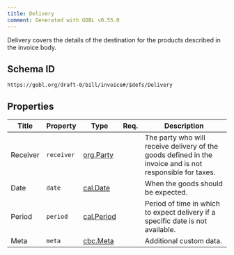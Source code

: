 ```yaml
---
title: Delivery
comment: Generated with GOBL v0.55.0
---
```


Delivery covers the details of the destination for the products described in the invoice body.

## Schema ID

`https://gobl.org/draft-0/bill/invoice#/$defs/Delivery`

## Properties

| Title    | Property   | Type                              | Req. | Description                                                                                               |
|----------|------------|-----------------------------------|------|-----------------------------------------------------------------------------------------------------------|
| Receiver | `receiver` | [org.Party](/draft-0/org/party)   |      | The party who will receive delivery of the goods defined in the invoice and is not responsible for taxes. |
| Date     | `date`     | [cal.Date](/draft-0/cal/date)     |      | When the goods should be expected.                                                                        |
| Period   | `period`   | [cal.Period](/draft-0/cal/period) |      | Period of time in which to expect delivery if a specific date is not available.                           |
| Meta     | `meta`     | [cbc.Meta](/draft-0/cbc/meta)     |      | Additional custom data.                                                                                   |

